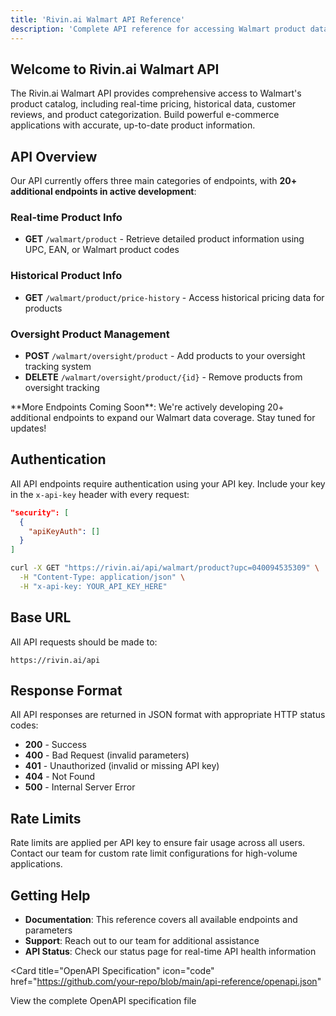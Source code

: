 ```yaml
---
title: 'Rivin.ai Walmart API Reference'
description: 'Complete API reference for accessing Walmart product data, price history, and oversight tracking'
---
```


## Welcome to Rivin.ai Walmart API

The Rivin.ai Walmart API provides comprehensive access to Walmart's product catalog, including real-time pricing, historical data, customer reviews, and product categorization. Build powerful e-commerce applications with accurate, up-to-date product information.

## **API Overview**

Our API currently offers three main categories of endpoints, with **20+ additional endpoints in active development**:

### **Real-time Product Info**
- **GET** `/walmart/product` - Retrieve detailed product information using UPC, EAN, or Walmart product codes

### **Historical Product Info**
- **GET** `/walmart/product/price-history` - Access historical pricing data for products

### **Oversight Product Management**
- **POST** `/walmart/oversight/product` - Add products to your oversight tracking system
- **DELETE** `/walmart/oversight/product/{id}` - Remove products from oversight tracking

<Note>
  **More Endpoints Coming Soon**: We're actively developing 20+ additional endpoints to expand our Walmart data coverage. Stay tuned for updates!
</Note>

## **Authentication**

All API endpoints require authentication using your API key. Include your key in the `x-api-key` header with every request:

```json
"security": [
  {
    "apiKeyAuth": []
  }
]
```

<RequestExample>

```bash Authentication Example
curl -X GET "https://rivin.ai/api/walmart/product?upc=040094535309" \
  -H "Content-Type: application/json" \
  -H "x-api-key: YOUR_API_KEY_HERE"
```

</RequestExample>

## **Base URL**

All API requests should be made to:
```
https://rivin.ai/api
```

## **Response Format**

All API responses are returned in JSON format with appropriate HTTP status codes:

- **200** - Success
- **400** - Bad Request (invalid parameters)
- **401** - Unauthorized (invalid or missing API key)
- **404** - Not Found
- **500** - Internal Server Error

## **Rate Limits**

Rate limits are applied per API key to ensure fair usage across all users. Contact our team for custom rate limit configurations for high-volume applications.

## **Getting Help**

- **Documentation**: This reference covers all available endpoints and parameters
- **Support**: Reach out to our team for additional assistance
- **API Status**: Check our status page for real-time API health information

<Card
  title="OpenAPI Specification"
  icon="code"
  href="https://github.com/your-repo/blob/main/api-reference/openapi.json"
>
  View the complete OpenAPI specification file
</Card>